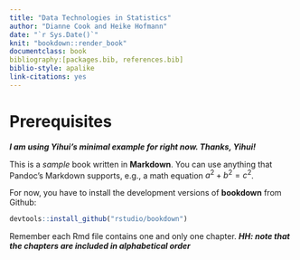 ```yaml
--- 
title: "Data Technologies in Statistics"
author: "Dianne Cook and Heike Hofmann"
date: "`r Sys.Date()`"
knit: "bookdown::render_book"
documentclass: book
bibliography:[packages.bib, references.bib]
biblio-style: apalike
link-citations: yes
---
```


# Prerequisites

***I am using Yihui's minimal example for right now. Thanks, Yihui!***

This is a _sample_ book written in **Markdown**. You can use anything that Pandoc's Markdown supports, e.g., a math equation $a^2 + b^2 = c^2$.

For now, you have to install the development versions of **bookdown** from Github:

```r
devtools::install_github("rstudio/bookdown")
```

Remember each Rmd file contains one and only one chapter. ***HH: note that the chapters are included in alphabetical order***
